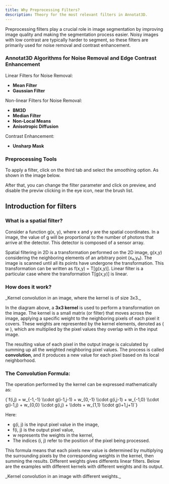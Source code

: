 ```yaml
---
title: Why Preprocessing Filters?
description: Theory for the most relevant filters in Annotat3D.
---
```




Preprocessing filters play a crucial role in image segmentation by improving image quality and making the segmentation process easier. 
Noisy images with low contrast are typically harder to segment, so these filters are primarily used for noise removal and contrast enhancement.

### Annotat3D Algorithms for Noise Removal and Edge Contrast Enhancement

 Linear Filters for Noise Removal:
- **Mean Filter**
- **Gaussian Filter**

 Non-linear Filters for Noise Removal:
- **BM3D**
- **Median Filter**
- **Non-Local Means**
- **Anisotropic Diffusion**

 Contrast Enhancement:
- **Unsharp Mask**

### Preprocessing Tools

To apply a filter, click on the third tab and select the smoothing option. As shown in the image below.

<ImageZoom alt="kernel" src={OpenFilters} className="!my-0 rounded-sm" />

After that, you can change the filter parameter and click on preview, and disable the previw clicking in the eye icon, near the brush list.

<ImageZoom alt="kernel" src={ImagePreview} className="!my-0 rounded-sm" />

## Introduction for filters

### What is a spatial filter?

Consider a function g(x, y), where x and y are the spatial coordinates. In a image, the value of g will be proportional to the number of photons
that arrive at the detector. This detector is composed of a sensor array.

Spatial filtering in 2D is a transformation performed on the 2D image, g(x,y) considering the neighboring elements of an arbitrary point (x₀,y₀). 
The image is scanned until all its points have undergone the transformation. This transformation can be written as f(x,y) = T[g(x,y)]. Linear filter 
is a particular case where the transformation T[g(x,y)] is linear.

### How does it work?

<ImageZoom alt="kernel" src={kernel} className="!my-0 rounded-sm" />
_Kernel convolution in an image, where the kernel is of size 3x3._

In the diagram above, a **3x3 kernel** is used to perform a transformation on the image. The kernel is a small matrix (or filter) that moves across the image, applying a specific weight to the neighboring pixels of each pixel it covers. These weights are represented by the kernel elements, denoted as \( w \), which are multiplied by the pixel values they overlap with in the input image.

The resulting value of each pixel in the output image is calculated by summing up all the weighted neighboring pixel values. The process is called **convolution**, and it produces a new value for each pixel based on its local neighborhood.

### The Convolution Formula:

The operation performed by the kernel can be expressed mathematically as:

<InlineMath>
  {`f(i,j) = w_{-1,-1} \\cdot g(i-1,j-1) + w_{0,-1} \\cdot g(i,j-1) + 
  w_{-1,0} \\cdot g(i-1,j) + w_{0,0} \\cdot g(i,j) + \\dots + 
  w_{1,1} \\cdot g(i+1,j+1)`}
</InlineMath>

Here:
- g(i, j) is the input pixel value in the image,
- f(i, j) is the output pixel value,
- w represents the weights in the kernel,
- The indices (i, j) refer to the position of the pixel being processed.

This formula means that each pixels new value is determined by multiplying the surrounding pixels by the corresponding weights in the kernel, then summing the results.
Different weights gives differents linear filters. Below are the examples with different kernels with different weights and its output.

<ImageZoom alt="kernel" src={FiltersandKernel} className="!my-0 rounded-sm" />
_Kernel convolution in an image with different weights._

